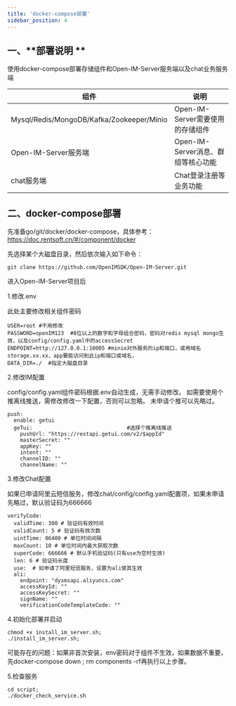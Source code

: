 ```yaml
---
title: 'docker-compose部署'
sidebar_position: 4
---
```

## 一、**部署说明 **
使用docker-compose部署存储组件和Open-IM-Server服务端以及chat业务服务端

| 组件                                                  | 说明                                                 |  
| ------------------------------------------------------| -----------------------------------------------------| 
| Mysql/Redis/MongoDB/Kafka/Zookeeper/Minio             | Open-IM-Server需要使用的存储组件                     |
| Open-IM-Server服务端                                  | Open-IM-Server消息、群组等核心功能                   |
| chat服务端                                            | Chat登录注册等业务功能                               |


## 二、**docker-compose部署**

先准备go/git/docker/docker-compose，具体参考：https://doc.rentsoft.cn/#/component/docker

先选择某个大磁盘目录，然后依次输入如下命令：

```
git clone https://github.com/OpenIMSDK/Open-IM-Server.git
```

进入Open-IM-Server项目后

1.修改.env

此处主要修改相关组件密码
```
USER=root #不用修改
PASSWORD=openIM123  #8位以上的数字和字母组合密码，密码对redis mysql mongo生效，以及config/config.yaml中的accessSecret
ENDPOINT=http://127.0.0.1:10005 #minio对外服务的ip和端口，或用域名storage.xx.xx，app要能访问到此ip和端口或域名，
DATA_DIR=./  #指定大磁盘目录
```

2.修改IM配置

config/config.yaml组件密码根据.env自动生成，无需手动修改。
如需要使用个推离线推送，需修改修改一下配置，否则可以忽略。
未申请个推可以先略过。
```
push:
  enable: getui                       
  geTui:                              #选择个推离线推送
    pushUrl: "https://restapi.getui.com/v2/$appId"
    masterSecret: ""
    appKey: ""
    intent: ""
    channelID: ""
    channelName: ""
```

3.修改Chat配置

如果已申请阿里云短信服务，修改chat/config/config.yaml配置项，如果未申请先略过，默认验证码为666666

```
verifyCode:
  validTime: 300 # 验证码有效时间
  validCount: 5 # 验证码有效次数
  uintTime: 86400 # 单位时间间隔
  maxCount: 10 # 单位时间内最大获取次数
  superCode: 666666 # 默认手机验证码(只有use为空时生效)
  len: 6 # 验证码长度
  use:  # 如申请了阿里短信服务，设置为ali使其生效
  ali:
    endpoint: "dysmsapi.aliyuncs.com"
    accessKeyId: ""
    accessKeySecret: ""
    signName: ""
    verificationCodeTemplateCode: ""

```

4.初始化部署并启动

```
chmod +x install_im_server.sh;
./install_im_server.sh;
```


可能存在的问题：如果非首次安装，env密码对于组件不生效，如果数据不重要，先docker-compose down ; rm components -rf再执行以上步骤。

5.检查服务

```
cd script;
./docker_check_service.sh
```

## 
